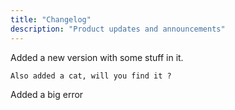 ```yaml
---
title: "Changelog"
description: "Product updates and announcements"
---
```

<Update label="update 2" description="v2.0.0">
    Added a new version with some stuff in it.

    Also added a cat, will you find it ?
</Update>

<Update label="update 1" description="v1.0.0">
    Added a big error
</Update>